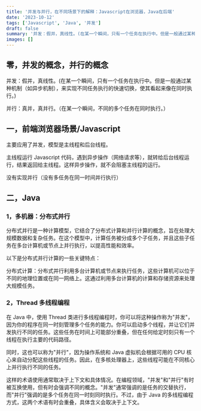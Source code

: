 ```yaml
---
title: '并发与并行，在不同场景下的解释：Javascript在浏览器，Java在后端'
date: '2023-10-12'
tags: ['Javascript', 'Java', '并发']
draft: false
summary: '并发：假并，真线性。(在某一个瞬间，只有一个任务在执行中。但是一般通过某种机制（如异步机制），来实现不同任务执行的快速切换，使其看起来像在同时执行。)'
images: []
---
```


## 零，并发的概念，并行的概念

并发：假并，真线性。(在某一个瞬间，只有一个任务在执行中。但是一般通过某种机制（如异步机制），来实现不同任务执行的快速切换，使其看起来像在同时执行。)

并行：真并，真并行。（在某一个瞬间，不同的多个任务在同时执行。）

## 一，前端浏览器场景/Javascript

主要应用了并发，模型是主线程和后台线程。

主线程运行 Javascript 代码，遇到异步操作（网络请求等），就转给后台线程运行，结果返回给主线程。这样异步操作，就不会阻塞主线程的运行。

没有实现并行（没有多任务在同一时间并行执行）

## 二，Java

### 1，多机器：分布式并行

分布式并行是一种计算模型，它结合了分布式计算和并行计算的概念，旨在处理大规模数据和复杂任务。在这个模型中，计算任务被分成多个子任务，并且这些子任务在多台计算机或节点上并行执行，以提高性能和效率。

以下是分布式并行计算的一些关键特点：

分布式计算：分布式并行利用多台计算机或节点来执行任务，这些计算机可以位于不同的地理位置或在同一网络上。这通过利用多台计算机的计算和存储资源来处理大规模任务。

### 2，Thread 多线程编程

在 Java 中，使用 Thread 类进行多线程编程时，你可以将这种操作称为"并发"，因为你的程序在同一时刻管理多个任务的能力。你可以启动多个线程，并让它们并发执行不同的任务。这些任务在时间上可能部分重叠，但在任何给定时刻只有一个线程在执行主要的代码路径。

同时，这也可以称为"并行"，因为操作系统和 Java 虚拟机会根据可用的 CPU 核心来自动分配这些线程的任务。因此，在多核处理器上，这些线程可能在不同核心上并行执行不同的任务。

这样的术语使用通常取决于上下文和具体情况。在编程领域，"并发"和"并行"有时被互换使用，但有时会强调不同的概念。"并发"通常强调的是任务的交替执行，而"并行"强调的是多个任务在同一时刻同时执行。不过，由于 Java 的多线程编程方式，这两个术语有时会重叠，具体含义会取决于上下文。
